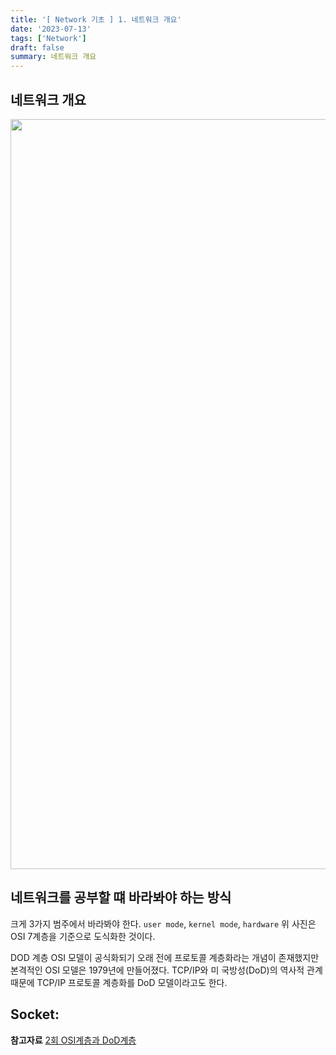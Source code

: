 ```yaml
---
title: '[ Network 기초 ] 1. 네트워크 개요'
date: '2023-07-13'
tags: ['Network']
draft: false
summary: 네트워크 개요
---
```


## 네트워크 개요

<p align="center">
  <img
    width="1200"
    alt="image"
    src="https://github.com/speculatingwook/blog-full-of-desire/assets/105579811/1752ae8b-a9d6-4c2e-b34c-8edb3dcb3e20"
  />
</p>

## 네트워크를 공부할 떄 바라봐야 하는 방식

크게 3가지 범주에서 바라봐야 한다.
`user mode`, `kernel mode`, `hardware`
위 사진은 OSI 7계층을 기준으로 도식화한 것이다.

DOD 계층
OSI 모델이 공식화되기 오래 전에 프로토콜 계층화라는 개념이 존재했지만 본격적인 OSI 모델은 1979년에 만들어졌다. TCP/IP와 미 국방성(DoD)의 역사적 관계 때문에 TCP/IP 프로토콜 계층화를 DoD 모델이라고도 한다.

## Socket:

**참고자료**
[2회 OSI계층과 DoD계층](https://m.cafe.daum.net/mswebmaster/Fib/5?q=D_KkJLW6NS9QQ0&)
